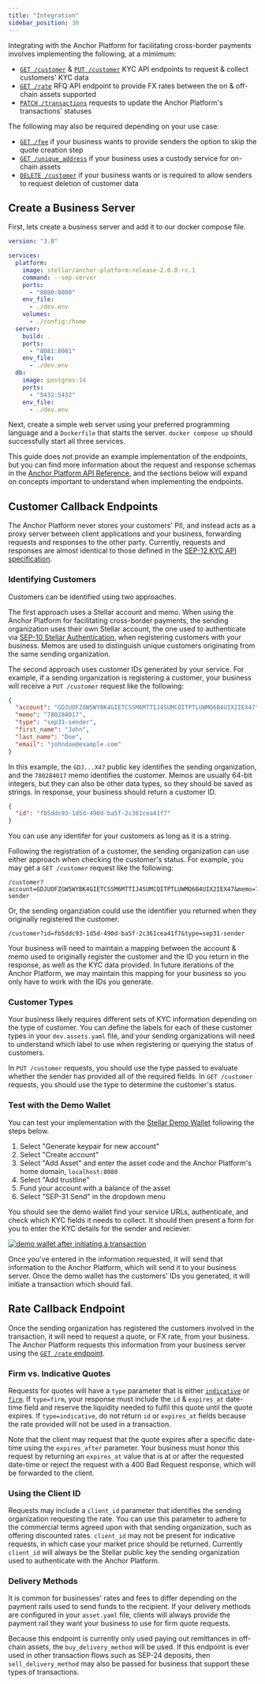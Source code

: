 ```yaml
---
title: "Integration"
sidebar_position: 30
---
```



Integrating with the Anchor Platform for facilitating cross-border payments involves implementing the following, at a mimimum:

- [`GET /customer`][get-customer] & [`PUT /customer`][put-customer] KYC API endpoints to request & collect customers' KYC data
- [`GET /rate`][get-rate] RFQ API endpoint to provide FX rates between the on & off-chain assets supported
- [`PATCH /transactions`][patch-transactions] requests to update the Anchor Platform's transactions' statuses

The following may also be required depending on your use case:

- [`GET /fee`][get-fee] if your business wants to provide senders the option to skip the quote creation step
- [`GET /unique_address`][get-unique-address] if your business uses a custody service for on-chain assets
- [`DELETE /customer`][delete-customer] if your business wants or is required to allow senders to request deletion of customer data

[get-customer]: /ap_api/callbacks/get-customer
[put-customer]: /ap_api/callbacks/put-customer
[get-rate]: /ap_api/callbacks/get-rates
[patch-transactions]: /ap_api/resources/patch-transactions
[get-fee]: /ap_api/callbacks/get-fee
[get-unique-address]: /ap_api/callbacks/gen-address
[put-customer-callback]: /ap_api/callbacks/put-customer-callback
[delete-customer]: /ap_api/callbacks/del-customer

## Create a Business Server

First, lets create a business server and add it to our docker compose file.

<CodeExample>

```yaml
version: "3.8"

services:
  platform:
    image: stellar/anchor-platform:release-2.0.0-rc.1
    command: --sep-server
    ports:
      - "8080:8080"
    env_file:
      - ./dev.env
    volumes:
      - ./config:/home
  server:
    build: .
    ports:
      - "8081:8081"
    env_file:
      - ./dev.env
  db:
    image: postgres:14
    ports:
      - "5432:5432"
    env_file:
      - ./dev.env
```

</CodeExample>

Next, create a simple web server using your preferred programming language and a `Dockerfile` that starts the server. `docker compose up` should successfully start all three services.

This guide does not provide an example implementation of the endpoints, but you can find more information about the request and response schemas in the [Anchor Platform API Reference][ap-api], and the sections below will expand on concepts important to understand when implementing the endpoints.

## Customer Callback Endpoints

The Anchor Platform never stores your customers' PII, and instead acts as a proxy server between client applications and your business, forwarding requests and responses to the other party. Currently, requests and responses are almost identical to those defined in the [SEP-12 KYC API specification][sep12].

### Identifying Customers

Customers can be identified using two approaches.

The first approach uses a Stellar account and memo. When using the Anchor Platform for facilitating cross-border payments, the sending organization uses their own Stellar account, the one used to authenticate via [SEP-10 Stellar Authentication][ap-sep10], when registering customers with your business. Memos are used to distinguish unique customers originating from the same sending organization.

The second approach uses customer IDs generated by your service. For example, if a sending organization is registering a customer, your business will receive a `PUT /customer` request like the following:

<CodeExample>

```json
{
  "account": "GDJUOFZGW5WYBK4GIETCSSM6MTTIJ4SUMCQITPTLUWMQ6B4UIX2IEX47",
  "memo": "780284017",
  "type": "sep31-sender",
  "first_name": "John",
  "last_name": "Doe",
  "email": "johndoe@example.com"
}
```

</CodeExample>

In this example, the `GDJ...X47` public key identifies the sending organization, and the `780284017` memo identifies the customer. Memos are usually 64-bit integers, but they can also be other data types, so they should be saved as strings. In response, your business should return a customer ID.

<CodeExample>

```json
{
  "id": "fb5ddc93-1d5d-490d-ba5f-2c361cea41f7"
}
```

</CodeExample>

You can use any identifer for your customers as long as it is a string.

Following the registration of a customer, the sending organization can use either approach when checking the customer's status. For example, you may get a `GET /customer` request like the following:

<CodeExample>

```
/customer?account=GDJUOFZGW5WYBK4GIETCSSM6MTTIJ4SUMCQITPTLUWMQ6B4UIX2IEX47&memo=780284017&type=sep31-sender
```

</CodeExample>

Or, the sending organziation could use the identifier you returned when they originally registered the customer.

<CodeExample>

```
/customer?id=fb5ddc93-1d5d-490d-ba5f-2c361cea41f7&type=sep31-sender
```

</CodeExample>

Your business will need to maintain a mapping between the account & memo used to originally register the customer and the ID you return in the response, as well as the KYC data provided. In future iterations of the Anchor Platform, we may maintain this mapping for your business so you only have to work with the IDs you generate.

### Customer Types

Your business likely requires different sets of KYC information depending on the type of customer. You can define the labels for each of these customer types in your `dev.assets.yaml` file, and your sending organizations will need to understand which label to use when registering or querying the status of customers.

In `PUT /customer` requests, you should use the type passed to evaluate whether the sender has provided all of the required fields. In `GET /customer` requests, you should use the type to determine the customer's status.

### Test with the Demo Wallet

You can test your implementation with the [Stellar Demo Wallet][demo-wallet] following the steps below.

1. Select "Generate keypair for new account"
2. Select "Create account"
3. Select "Add Asset" and enter the asset code and the Anchor Platform's home domain, `localhost:8080`
4. Select "Add trustline"
5. Fund your account with a balance of the asset
6. Select "SEP-31 Send" in the dropdown menu

You should see the demo wallet find your service URLs, authenticate, and check which KYC fields it needs to collect. It should then present a form for you to enter the KYC details for the sender and reciever.

[![demo wallet after initiating a transaction](/assets/anchor-platform-sep31-demo-wallet-widget.png)](/assets/anchor-platform-sep31-demo-wallet-widget.png)

Once you've entered in the information requested, it will send that information to the Anchor Platform, which will send it to your business server. Once the demo wallet has the customers' IDs you generated, it will initiate a transaction which should fail.

## Rate Callback Endpoint

Once the sending organization has registered the customers involved in the transaction, it will need to request a quote, or FX rate, from your business. The Anchor Platform requests this information from your business server using the [`GET /rate` endpoint][get-rate].

### Firm vs. Indicative Quotes

Requests for quotes will have a `type` parameter that is either [`indicative`][indicative] or [`firm`][firm]. If `type=firm`, your response must include the `id` & `expires_at` date-time field and reserve the liquidity needed to fulfil this quote until the quote expires. If `type=indicative`, do not return `id` or `expires_at` fields because the rate provided will not be used in a transaction.

Note that the client may request that the quote expires after a specific date-time using the `expires_after` parameter. Your business must honor this request by returning an `expires_at` value that is at or after the requested date-time or reject the request with a 400 Bad Request response, which will be forwarded to the client.

### Using the Client ID

Requests may include a `client_id` parameter that identifies the sending organization requesting the rate. You can use this parameter to adhere to the commercial terms agreed upon with that sending organization, such as offering discounted rates. `client_id` may not be present for indicative requests, in which case your market price should be returned. Currently `client_id` will always be the Stellar public key the sending organization used to authenticate with the Anchor Platform.

### Delivery Methods

It is common for businesses' rates and fees to differ depending on the payment rails used to send funds to the recipient. If your delivery methods are configured in your `asset.yaml` file, clients will always provide the payment rail they want your business to use for firm quote requests.

Because this endpoint is currently only used paying out remittances in off-chain assets, the `buy_delivery_method` will be used. If this endpoint is ever used in other transaction flows such as SEP-24 deposits, then `sell_delivery_method` may also be passed for business that support these types of transactions.

[ap-api]: /ap_api
[ap-sep10]: /docs/category/stellar-authentication
[sep12]: https://github.com/stellar/stellar-protocol/blob/master/ecosystem/sep-0012.md
[demo-wallet]: https://demo-wallet.stellar.org
[get-rate]: /ap_api/callbacks/get-rates
[indicative]: https://www.investopedia.com/terms/i/indicativequote.asp
[firm]: https://www.investopedia.com/terms/f/firmquote.asp
